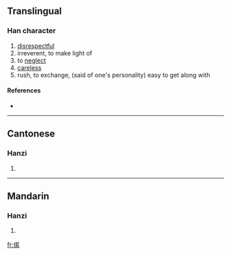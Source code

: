 ==Translingual==

===Han character===
{{Han char|rn=9|rad=人|as=08|sn=10|four=|canj=人日心竹 (OAPH)}}

# [[disrespectful]]
# irreverent, to make light of
# to [[neglect]]
# [[careless]]
# rush, to exchange, (said of one's personality) easy to get along with

====References====
* {{Han ref|kx=0106.160|hdz=10178.010|uh=3465|ud=13413}}

----

==Cantonese==

===Hanzi===
{{yue-hanzi|jyut=|y=ji6}}

# {{defn|Cantonese}}

----

==Mandarin==

===Hanzi===
{{cmn-hanzi|pin=[[yì]] ([[yi4]])|wg=i<sup>4</sup>}}

# {{defn|Mandarin}}

[[fr:㑥]]
